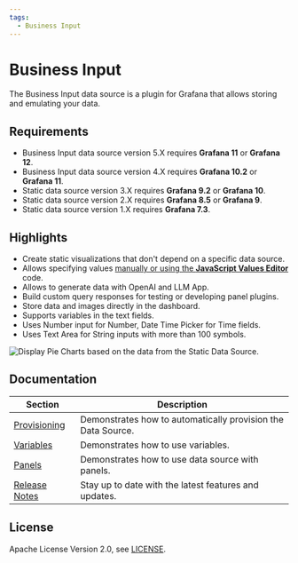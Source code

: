 ```yaml
---
tags:
  - Business Input
---
```



# Business Input

The Business Input data source is a plugin for Grafana that allows storing and emulating your data.

## Requirements

- Business Input data source version 5.X requires **Grafana 11** or **Grafana 12**.
- Business Input data source version 4.X requires **Grafana 10.2** or **Grafana 11**.
- Static data source version 3.X requires **Grafana 9.2** or **Grafana 10**.
- Static data source version 2.X requires **Grafana 8.5** or **Grafana 9**.
- Static data source version 1.X requires **Grafana 7.3**.

<GettingStarted />

## Highlights

- Create static visualizations that don't depend on a specific data source.
- Allows specifying values [manually or using the **JavaScript Values Editor**](/plugins/business-input/panels/business-charts/) code.
- Allows to generate data with OpenAI and LLM App.
- Build custom query responses for testing or developing panel plugins.
- Store data and images directly in the dashboard.
- Supports variables in the text fields.
- Uses Number input for Number, Date Time Picker for Time fields.
- Uses Text Area for String inputs with more than 100 symbols.

<Image
  title="Display Pie Charts based on the data from the Static Data Source."
  src="/img/plugins/business-input/dashboard.png"
/>

<Tutorial />

## Documentation

| Section                      | Description                                                  |
| ---------------------------- | ------------------------------------------------------------ |
| [Provisioning](provisioning) | Demonstrates how to automatically provision the Data Source. |
| [Variables](variables)       | Demonstrates how to use variables.                           |
| [Panels](panels)             | Demonstrates how to use data source with panels.             |
| [Release Notes](release)     | Stay up to date with the latest features and updates.        |

## License

Apache License Version 2.0, see [LICENSE](https://github.com/volkovlabs/business-input/blob/main/LICENSE).

<Feedback />
